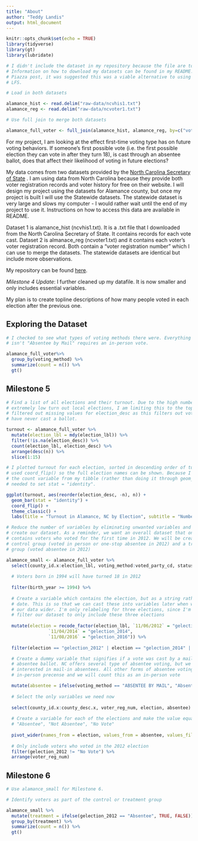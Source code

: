 ```yaml
---
title: "About"
author: "Teddy Landis"
output: html_document
---
```


```r
knitr::opts_chunk$set(echo = TRUE)
library(tidyverse)
library(gt)
library(lubridate)

# I didn't include the dataset in my repository because the file are too large.
# Information on how to download my datasets can be found in my README.md. In a
# Piazza post, it was suggested this was a viable alternative to using GitHub
# LFS.

# Load in both datasets

alamance_hist <- read.delim("raw-data/ncvhis1.txt")
alamance_reg <- read.delim("raw-data/ncvoter1.txt")

# Use full join to merge both datasets

alamance_full_voter <- full_join(alamance_hist, alamance_reg, by=c("voter_reg_num"))
```

For my project, I am looking at the effect first-time voting type has on future voting behaviors. If someone's first possible vote (i.e. the first possible election they can vote in after they turn 18), is cast through an absentee ballot, does that affect their likelihood of voting in future elections?

My data comes from two datasets provided by the [North Carolina Secretary of State](https://www.ncsbe.gov/Public-Records-Data-Info/Election-Results-Data) . I am using data from North Carolina because they provide both voter registration records and voter history for free on their website. I will design my project using the datasets for Alamance county, but once my project is built I will use the Statewide datasets. The statewide dataset is very large and slows my computer - I would rather wait until the end of my project to use it. Instructions on how to access this data are available in README.

Dataset 1 is alamance_hist (ncvhis1.txt). It is a .txt file that I downloaded from the North Carolina Secretary of State. It contains records for each vote cast. Dataset 2 is almanace_reg (ncvoter1.txt) and it contains each voter's voter registration record. Both contain a "voter registration number" which I can use to merge the datasets. The statewide datasets are identical but include more observations.

My repository can be found [here](https://github.com/tlandis212/final_project).

*Milestone 4 Update*: I further cleaned up my datafile. It is now smaller and only includes essential variables.

My plan is to create topline descriptions of how many people voted in each election after the previous one.

## Exploring the Dataset

```r

# I checked to see what types of voting methods there were. Everything that
# isn't "Absentee by Mail" requires an in-person vote.

alamance_full_voter%>% 
  group_by(voting_method) %>% 
  summarize(count = n()) %>% 
  gt()

```
## Milestone 5

```r
# Find a list of all elections and their turnout. Due to the high number of
# extremely low turn out local elections, I am limiting this to the top 15. I
# filtered out missing values for election_desc as this filters out voters who
# have never cast a ballot.

turnout <- alamance_full_voter %>% 
  mutate(election_lbl = mdy(election_lbl)) %>% 
  filter(!is.na(election_desc)) %>% 
  count(election_lbl, election_desc) %>% 
  arrange(desc(n)) %>% 
  slice(1:15)

# I plotted turnout for each election, sorted in descending order of turnout. I
# used coord_flip() so the full election names can be shown. Because I'm using
# the count variable from my tibble (rather than doing it through geom_bar()), I
# needed to set stat = "identity".

ggplot(turnout, aes(reorder(election_desc, -n), n)) +
  geom_bar(stat = "identity") +
  coord_flip() +
  theme_classic() +
  labs(title = "Turnout in Alamance, NC by Election", subtitle = "Number of Raw Votes Cast", caption = "Data Source: NC Secretary of State", x = "Election", y = "Votes Cast")
```
  
```r
# Reduce the number of variables by eliminating unwanted variables and filter to
# create our dataset. As a reminder, we want an overall dataset that only
# contains voters who voted for the first time in 2012. We will be creating a
# control group (voted in person or one-stop absentee in 2012) and a treatment
# group (voted absentee in 2012)

alamance_small <- alamance_full_voter %>% 
  select(county_id.x:election_lbl, voting_method:voted_party_cd, status_cd:absent_ind, birth_year, birth_state) %>% 
  
  # Voters born in 1994 will have turned 18 in 2012
  
  filter(birth_year >= 1994) %>% 
  
  # Create a variable which contains the election, but as a string rather than a
  # date. This is so that we can cast these into variables later when we make
  # our data wider. I'm only relabeling for three elections, since I'm going to
  # filter our dataset to only include these three elections
  
  mutate(election = recode_factor(election_lbl, `11/06/2012` = "gelection_2012",
                `11/04/2014` = "gelection_2014",
                `11/08/2016` = "gelection_2016")) %>% 
  
  filter(election == "gelection_2012" | election == "gelection_2014" | election == "gelection_2016") %>% 

  # Create a dummy variable that signifies if a vote was cast by a mail-in
  # absentee ballot. NC offers several type of absentee voting, but we're only
  # interested in mail-in absentees. All other forms of absentee voting requires
  # in-person precense and we will count this as an in-person vote

  mutate(absentee = ifelse(voting_method == "ABSENTEE BY MAIL", "Absentee", "Not Absentee")) %>% 
  
  # Select the only variables we need now
  
  select(county_id.x:county_desc.x, voter_reg_num, election, absentee) %>% 
  
  # Create a variable for each of the elections and make the value equal to
  # "Absentee", "Not Absentee", "No Vote"
  
  pivot_wider(names_from = election, values_from = absentee, values_fill = list(absentee = "No Vote")) %>% 
  
  # Only include voters who voted in the 2012 election
  filter(gelection_2012 != "No Vote") %>% 
  arrange(voter_reg_num)
```

## Milestone 6

```r

# Use alamance_small for Milestone 6. 

# Identify voters as part of the control or treatment group

alamance_small %>% 
  mutate(treatment = ifelse(gelection_2012 == "Absentee", TRUE, FALSE)) %>% 
  group_by(treatment) %>% 
  summarize(count = n()) %>% 
  gt()

```

